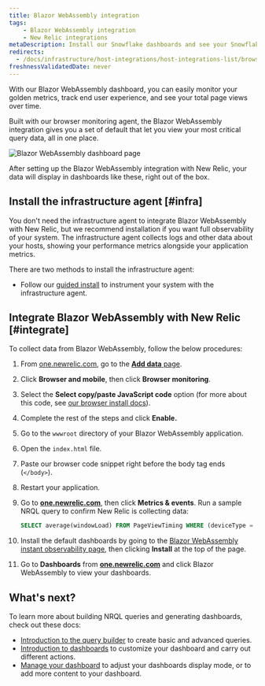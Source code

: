 ```yaml
---
title: Blazor WebAssembly integration
tags:
    - Blazor WebAssembly integration
    - New Relic integrations
metaDescription: Install our Snowflake dashboards and see your Snowflake data in New Relic.
redirects: 
  - /docs/infrastructure/host-integrations/host-integrations-list/browser-monitoring-integrations/blazor-webassembly
freshnessValidatedDate: never
---
```



With our Blazor WebAssembly dashboard, you can easily monitor your golden metrics, track end user experience, and see your total page views over time. 

Built with our browser monitoring agent, the Blazor WebAssembly integration gives you a set of default <InlinePopover type="dashboards" /> that let you view your most critical query data, all in one place. 

<img
    title="Blazor WebAssembly dashboard"
    alt="Blazor WebAssembly dashboard page"
    src={infrastructureBlazorWebAssemblyDashboard}
/>
<figcaption>
After setting up the Blazor WebAssembly integration with New Relic, your data will display in dashboards like these, right out of the box. 
</figcaption>


## Install the infrastructure agent [#infra]

You don't need the infrastructure agent to integrate Blazor WebAssembly with New Relic, but we recommend installation if you want full observability of your system. The infrastructure agent collects logs and other data about your hosts, showing your performance metrics alongside your application metrics. 

There are two methods to install the infrastructure agent:

* Follow our [guided install](https://one.newrelic.com/launcher/catalog-pack-details.launcher/?pane=eyJuZXJkbGV0SWQiOiJucjEtY29yZS5saXN0aW5nIn0=&cards[0]=eyJuZXJkbGV0SWQiOiJucjEtaW5zdGFsbC1uZXdyZWxpYy5ucjEtaW5zdGFsbC1uZXdyZWxpYyJ9) to instrument your system with the infrastructure agent. 

## Integrate Blazor WebAssembly with New Relic [#integrate]

To collect data from Blazor WebAssembly, follow the below procedures: 

1. From [one.newrelic.com](https://one.newrelic.com), go to the [<DoNotTranslate>**Add data**</DoNotTranslate> page](https://one.newrelic.com/marketplace). 
2. Click <DoNotTranslate>**Browser and mobile**</DoNotTranslate>, then click <DoNotTranslate>**Browser monitoring**</DoNotTranslate>.
3. Select the <DoNotTranslate>**Select copy/paste JavaScript code**</DoNotTranslate> option (for more about this code, see [our browser install docs](/docs/browser/browser-monitoring/installation/install-browser-monitoring-agent)). 
4. Complete the rest of the steps and click <DoNotTranslate>**Enable.**</DoNotTranslate>
5. Go to the `wwwroot` directory of your Blazor WebAssembly application.
6. Open the `index.html` file. 
7. Paste our browser code snippet right before the body tag ends (`</body>`).
8. Restart your application. 
9. Go to <DoNotTranslate>**[one.newrelic.com](https://one.newrelic.com/all-capabilities)**</DoNotTranslate>, then click <DoNotTranslate>**Metrics & events**</DoNotTranslate>. Run a sample NRQL query to confirm New Relic is collecting data: 

    ```sql
    SELECT average(windowLoad) FROM PageViewTiming WHERE (deviceType = 'Desktop') FACET `userAgentName` SINCE 604800 seconds AGO TIMESERIES
    ```
10. Install the default dashboards by going to the [Blazor WebAssembly instant observability page](https://newrelic.com/instant-observability/blazor-web-assembly), then clicking <DoNotTranslate>**Install**</DoNotTranslate> at the top of the page. 
11. Go to <DoNotTranslate>**Dashboards**</DoNotTranslate> from <DoNotTranslate>**[one.newrelic.com](https://one.newrelic.com/all-capabilities)**</DoNotTranslate> and click Blazor WebAssembly to view your dashboards. 

## What's next?

To learn more about building NRQL queries and generating dashboards, check out these docs: 

* [Introduction to the query builder](/docs/query-your-data/explore-query-data/query-builder/introduction-query-builder) to create basic and advanced queries.
* [Introduction to dashboards](/docs/query-your-data/explore-query-data/dashboards/introduction-dashboards) to customize your dashboard and carry out different actions.
* [Manage your dashboard](/docs/query-your-data/explore-query-data/dashboards/manage-your-dashboard) to adjust your dashboards display mode, or to add more content to your dashboard. 
